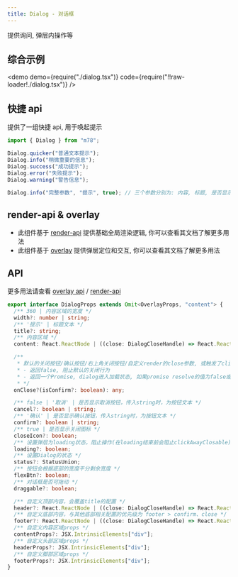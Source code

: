 ```yaml
---
title: Dialog - 对话框
---
```


提供询问, 弹层内操作等

## 综合示例

<demo
  demo={require("./dialog.tsx")}
  code={require("!!raw-loader!./dialog.tsx")}
/>

## 快捷 api

提供了一组快捷 api, 用于唤起提示

```ts
import { Dialog } from "m78";

Dialog.quicker("普通文本提示");
Dialog.info("稍微重要的信息");
Dialog.success("成功提示");
Dialog.error("失败提示");
Dialog.warning("警告信息");

Dialog.info("完整参数", "提示", true); // 三个参数分别为: 内容, 标题, 是否显示关闭按钮
```

## render-api & overlay

- 此组件基于 [render-api](/docs/components/ecology/render-api) 提供基础全局渲染逻辑, 你可以查看其文档了解更多用法
- 此组件基于 [overlay](/docs/components/feedback/overlay) 提供弹层定位和交互, 你可以查看其文档了解更多用法

## API

更多用法请查看 [overlay api](/docs/components/feedback/overlay/#api) / [render-api](/docs/components/ecology/render-api)

```ts
export interface DialogProps extends Omit<OverlayProps, "content"> {
  /** 360 | 内容区域的宽度 */
  width?: number | string;
  /** '提示' | 标题文本 */
  title?: string;
  /** 内容区域 */
  content: React.ReactNode | ((close: DialogCloseHandle) => React.ReactNode);

  /**
   * 默认的关闭按钮/确认按钮/右上角关闭按钮/自定义render的close参数, 或触发了clickAway时调用, 不同的返回类型会有不同的效果
   * - 返回false, 阻止默认的关闭行为
   * - 返回一个Promise, dialog进入加载状态, 如果promise resolve的值为false或抛出异常并阻止关闭
   * */
  onClose?(isConfirm?: boolean): any;

  /** false | '取消' | 是否显示取消按钮，传入string时，为按钮文本 */
  cancel?: boolean | string;
  /** '确认' | 是否显示确认按钮，传入string时，为按钮文本 */
  confirm?: boolean | string;
  /** true | 是否显示关闭图标 */
  closeIcon?: boolean;
  /** 设置弹层为loading状态，阻止操作(在loading结束前会阻止clickAwayClosable) */
  loading?: boolean;
  /** 设置Dialog的状态 */
  status?: StatusUnion;
  /** 按钮会根据底部的宽度平分剩余宽度 */
  flexBtn?: boolean;
  /** 对话框是否可拖动 */
  draggable?: boolean;

  /** 自定义顶部内容，会覆盖title的配置 */
  header?: React.ReactNode | ((close: DialogCloseHandle) => React.ReactNode);
  /** 自定义底部内容，与其他底部相关配置的优先级为 footer > confirm、close */
  footer?: React.ReactNode | ((close: DialogCloseHandle) => React.ReactNode);
  /** 自定义内容区域props */
  contentProps?: JSX.IntrinsicElements["div"];
  /** 自定义头部区域props */
  headerProps?: JSX.IntrinsicElements["div"];
  /** 自定义脚部区域props */
  footerProps?: JSX.IntrinsicElements["div"];
}
```
